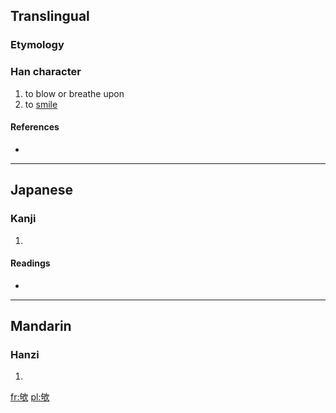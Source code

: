 {{also|歌}}
==Translingual==

===Etymology===
{{Han compound|句|欠}}

===Han character===
{{Han char|rn=76|rad=欠|as=05|sn=9|four=2768<sub>2</sub>|canj=心口弓人 (PRNO)}}

# to blow or breathe upon
# to [[smile]]

====References====
* {{Han ref|kx=0566.220|dkj=16028|dj=0955.120|hdz=32137.060|uh=6B28|ud=27432|bh=CF64|bd=53092}}

----

==Japanese==

===Kanji===
{{ja-kanji|grade=|rs=欠05}}

# {{defn|lang=ja|sort=欠05}}

====Readings====
* {{ja-readings|on=[[く]] (ku)|kun=[[ふく]] (fuku)}}

----

==Mandarin==

===Hanzi===
{{cmn-hanzi|pin=[[ké]] ([[ke2]]), [[xū]] ([[xu1]])|wg=k'o<sup>2</sup>, hsü<sup>1</sup>}}

# {{defn|lang=cmn|sort=欠05}}

[[fr:欨]]
[[pl:欨]]